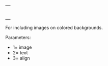 {| width="5px" align={{{3}}} style="border:solid 1px #c7c8fe;"
|{{{1}}}
|-
|<p style="font-size: 80%">{{{2}}}</p>
|}
<noinclude>
For including images  on colored backgrounds.

Parameters:
*1= image
*2= text
*3= align
</noinclude>